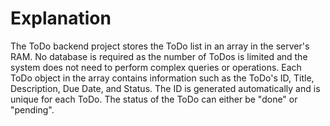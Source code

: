 # Explanation

The ToDo backend project stores the ToDo list in an array in the server's RAM. No database is required as the number of ToDos is limited and the system does not need to perform complex queries or operations. Each ToDo object in the array contains information such as the ToDo's ID, Title, Description, Due Date, and Status. The ID is generated automatically and is unique for each ToDo. The status of the ToDo can either be "done" or "pending".

